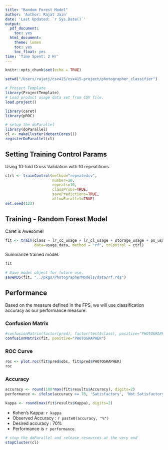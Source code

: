```yaml
---
title: "Random Forest Model"
author: 'Author: Rajat Jain'
date: 'Last Updated: `r Sys.Date()`'
output:
  pdf_document:
    toc: yes
  html_document:
    theme: lumen
    toc: yes
    toc_float: yes
time: 'Time Spent: 2 Hr'
---
```


```r
knitr::opts_chunk$set(echo = TRUE)
```

```r
setwd("/Users/rajatj/csx415/csx415-project/photographer_classifier")

# Project Template
library(ProjectTemplate)
# Load product usage data set from CSV file.
load.project()

library(caret)
library(pROC)

# setup the doParallel
library(doParallel)
cl <- makeCluster(detectCores())
registerDoParallel(cl)
```


## Setting Training Control Params
Using 10-fold Cross Validation with 10 repeatitions.
```r
ctrl <- trainControl(method="repeatedcv",
                     number=10,
                     repeats=10,
                     classProbs=TRUE,
                     savePredictions=TRUE,
                     allowParallel=TRUE)
set.seed(123)
```


## Training - Random Forest Model
Caret is Awesome!
```r
fit <- train(class ~ lr_cc_usage + lr_cl_usage + storage_usage + ps_usage + stock_usage,
             data=usage.data, method = "rf", trControl = ctrl)
```

Summarize trained model.
```r
fit
```

```r
# Save model object for future use.
saveRDS(fit, "../pkgs/PhotographerModels/data/rf.rds")
```


## Performance
Based on the measure defined in the FPS, we will use classification accuracy as our performance measure.

### Confusion Matrix
```r
#confusionMatrix(factor(pred), factor(test$class), positive="PHOTOGRAPHER")
confusionMatrix(fit, positive="PHOTOGRAPHER")
```

### ROC Curve
```r
roc <- plot.roc(fit$pred$obs, fit$pred$PHOTOGRAPHER)
roc
```

### Accuracy
```r
accuracy <- round(100*max(fit$results$Accuracy), digits=2)
performance <- ifelse(accuracy >= 70, 'Satisfactory', 'Not Satisfactory')

kappa <- round(max(fit$results$Kappa), digits=2)
```

* Kohen's Kappa: `r kappa`
* Observed Accuracy : `r paste0(accuracy, "%")`
* Desired accuracy : 70%
* Performance is `r performance`.


```r
# stop the doParallel and release resources at the very end
stopCluster(cl)
```
